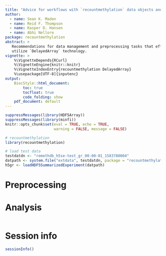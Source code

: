 ```yaml
---
title: "Advice for workflows with `recountmethylation` data objects and `DelayedArray`"
author:
  - name: Sean K. Maden
  - name: Reid F. Thompson
  - name: Kasper D. Hansen
  - name: Abhi Nellore
package: recountmethylation
abstract: >
   Recommendations for data management and preprocessing tasks that effectively 
   utilize `DelayedArray` technology.
vignette: >
    %\VignetteDepends{RCurl}
    %\VignetteEngine{knitr::knitr} 
    %\VignetteIndexEntry{recountmethylation DelayedArray} 
    %\usepackage[UTF-8]{inputenc}
output:
    BiocStyle::html_document:
        toc: true
        tocfloat: true
        code_folding: show
    pdf_document: default
---
```


```r
suppressMessages(library(HDF5Array))
suppressMessages(library(minfi))
knitr::opts_chunk$set(eval = TRUE, echo = TRUE, 
                      warning = FALSE, message = FALSE)

# recountmethylation
library(recountmethylation)

# load test data
testdatdn <- "remethdb_h5se-test_gr_00-00-01_1583780004"
datpath <- system.file("extdata", testdatdn, package = "recountmethylation")
h5gr <- loadHDF5SummarizedExperiment(datpath)

```

# Preprocessing

# Analysis

```r
```

# Session info

```r
sessionInfo()
```
